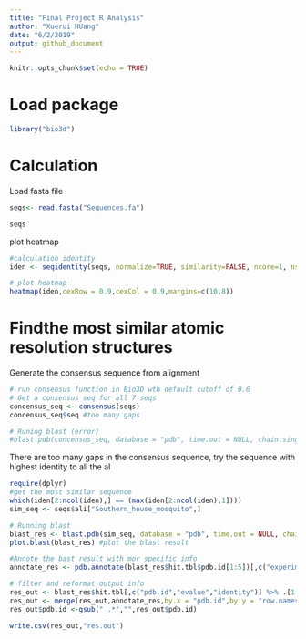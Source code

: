 ```yaml
---
title: "Final Project R Analysis"
author: "Xuerui HUang"
date: "6/2/2019"
output: github_document
---
```


```r
knitr::opts_chunk$set(echo = TRUE)
```

# Load package
```r
library("bio3d")
```

# Calculation
Load fasta file
```r
seqs<- read.fasta("Sequences.fa")

seqs
```

plot heatmap
```r
#calculation identity
iden <- seqidentity(seqs, normalize=TRUE, similarity=FALSE, ncore=1, nseg.scale=1)

# plot heatmap
heatmap(iden,cexRow = 0.9,cexCol = 0.9,margins=c(10,8))
```
# Findthe most similar atomic resolution structures
Generate the consensus sequence from alignment
```r
# run consensus function in Bio3D wth default cutoff of 0.6
# Get a consensus seq for all 7 seqs
concensus_seq <- consensus(seqs)
concensus_seq$seq #too many gaps

# Runing blast (error)
#blast.pdb(concensus_seq, database = "pdb", time.out = NULL, chain.single=TRUE)
```
There are too many gaps in the consensus sequence, try the sequence with highest identity to all the al
```r
require(dplyr)
#get the most similar sequence
which(iden[2:ncol(iden),] == (max(iden[2:ncol(iden),1])))
sim_seq <- seqs$ali["Southern_house_mosquito",]

# Running blast
blast_res <- blast.pdb(sim_seq, database = "pdb", time.out = NULL, chain.single=TRUE)
plot.blast(blast_res) #plot the blast result 

#Annote the bast result with mor specific info
annotate_res <- pdb.annotate(blast_res$hit.tbl$pdb.id[1:5])[,c("experimentalTechnique","resolution","source","chainId")]

# filter and reformat output info
res_out <- blast_res$hit.tbl[,c("pdb.id","evalue","identity")] %>% .[1:5,]
res_out <- merge(res_out,annotate_res,by.x = "pdb.id",by.y = "row.names") %>% .[order(-.$identity),]
res_out$pdb.id <-gsub("_.*","",res_out$pdb.id)

write.csv(res_out,"res.out")
```


